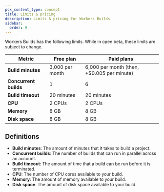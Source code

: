 ```yaml
---
pcx_content_type: concept
title: Limits & pricing
description: Limits & pricing for Workers Builds
sidebar:
  order: 9
---
```


Workers Builds has the following limits. While in open beta, these limits are subject to change.

| Metric                | Free plan       | Paid plans                                 |
| --------------------- | --------------- | ------------------------------------------ |
| **Build minutes**     | 3,000 per month | 6,000 per month (then, +$0.005 per minute) |
| **Concurrent builds** | 1               | 6                                          |
| **Build timeout**     | 20 minutes      | 20 minutes                                 |
| **CPU**               | 2 CPUs          | 2 CPUs                                     |
| **Memory**            | 8 GB            | 8 GB                                       |
| **Disk space**        | 8 GB            | 8 GB                                       |

## Definitions

- **Build minutes**: The amount of minutes that it takes to build a project.
- **Concurrent builds**: The number of builds that can run in parallel across an account.
- **Build timeout**: The amount of time that a build can be run before it is terminated.
- **CPU**: The number of CPU cores available to your build.
- **Memory**: The amount of memory available to your build.
- **Disk space**: The amount of disk space available to your build.
